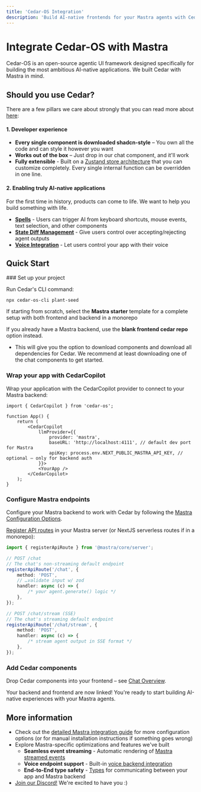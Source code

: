 ```yaml
---
title: 'Cedar-OS Integration'
description: 'Build AI-native frontends for your Mastra agents with Cedar-OS'
---
```




# Integrate Cedar-OS with Mastra

Cedar-OS is an open-source agentic UI framework designed specifically for building the most ambitious AI-native applications. We built Cedar with Mastra in mind.

## Should you use Cedar?

There are a few pillars we care about strongly that you can read more about [here](https://docs.cedarcopilot.com/introduction/philosophy):

#### 1. Developer experience
- **Every single component is downloaded shadcn-style** – You own all the code and can style it however you want
- **Works out of the box** – Just drop in our chat component, and it'll work
- **Fully extensible** - Built on a [Zustand store architecture](https://docs.cedarcopilot.com/introduction/architecture) that you can customize completely. Every single internal function can be overridden in one line.

#### 2. Enabling truly AI-native applications
For the first time in history, products can come to life. We want to help you build something with life.
- **[Spells](https://docs.cedarcopilot.com/spells/spells#what-are-spells)** - Users can trigger AI from keyboard shortcuts, mouse events, text selection, and other components
- **[State Diff Management](https://docs.cedarcopilot.com/state-diff/using-state-diff)** - Give users control over accepting/rejecting agent outputs 
- **[Voice Integration](https://docs.cedarcopilot.com/voice/voice-integration)** - Let users control your app with their voice

## Quick Start

<Steps>
### Set up your project

Run Cedar's CLI command:
``` tsx
npx cedar-os-cli plant-seed
```

If starting from scratch, select the **Mastra starter** template for a complete setup with both frontend and backend in a monorepo

If you already have a Mastra backend, use the **blank frontend cedar repo** option instead.
- This will give you the option to download components and download all dependencies for Cedar. We recommend at least downloading one of the chat components to get started. 

### Wrap your app with CedarCopilot

Wrap your application with the CedarCopilot provider to connect to your Mastra backend:

```tsx
import { CedarCopilot } from 'cedar-os';

function App() {
	return (
		<CedarCopilot
			llmProvider={{
				provider: 'mastra',
				baseURL: 'http://localhost:4111', // default dev port for Mastra
				apiKey: process.env.NEXT_PUBLIC_MASTRA_API_KEY, // optional — only for backend auth
			}}>
			<YourApp />
		</CedarCopilot>
	);
}
```

### Configure Mastra endpoints

Configure your Mastra backend to work with Cedar by following the [Mastra Configuration Options](https://docs.cedarcopilot.com/agent-backend-connection/agent-backend-connection#mastra-configuration-options).

[Register API routes](https://mastra.ai/en/examples/deployment/custom-api-route) in your Mastra server (or NextJS serverless routes if in a monorepo):

```ts mastra/src/index.ts
import { registerApiRoute } from '@mastra/core/server';

// POST /chat
// The chat's non-streaming default endpoint
registerApiRoute('/chat', {
	method: 'POST',
	// …validate input w/ zod
	handler: async (c) => {
		/* your agent.generate() logic */
	},
});

// POST /chat/stream (SSE)
// The chat's streaming default endpoint
registerApiRoute('/chat/stream', {
	method: 'POST',
	handler: async (c) => {
		/* stream agent output in SSE format */
	},
});
```

### Add Cedar components

Drop Cedar components into your frontend – see [Chat Overview](https://docs.cedarcopilot.com/chat/chat-overview).

Your backend and frontend are now linked! You're ready to start building AI-native experiences with your Mastra agents.
</Steps>


## More information

- Check out the [detailed Mastra integration guide](https://docs.cedarcopilot.com/agent-backend-connection/mastra#extending-mastra) for more configuration options (or for manual installation instructions if something goes wrong)
- Explore Mastra-specific optimizations and features we've built
  - **Seamless event streaming** - Automatic rendering of [Mastra streamed events](https://docs.cedarcopilot.com/chat/custom-message-rendering#mastra-event-renderer)
  - **Voice endpoint support** - Built-in [voice backend integration](https://docs.cedarcopilot.com/voice/agentic-backend#endpoint-configuration)
  - **End-to-End type safety** - [Types](https://docs.cedarcopilot.com/type-safety/typing-agent-requests) for communicating between your app and Mastra backend
- [Join our Discord!](https://discord.gg/4AWawRjNdZ) We're excited to have you :)
